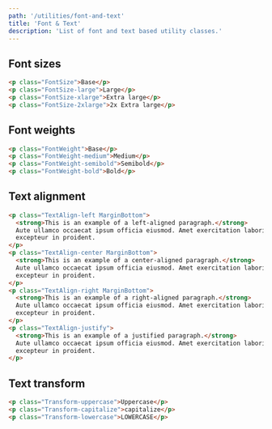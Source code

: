 ```yaml
---
path: '/utilities/font-and-text'
title: 'Font & Text'
description: 'List of font and text based utility classes.'
---
```


## Font sizes

```html preview=true
<p class="FontSize">Base</p>
<p class="FontSize-large">Large</p>
<p class="FontSize-xlarge">Extra large</p>
<p class="FontSize-2xlarge">2x Extra large</p>
```

## Font weights

```html preview=true
<p class="FontWeight">Base</p>
<p class="FontWeight-medium">Medium</p>
<p class="FontWeight-semibold">Semibold</p>
<p class="FontWeight-bold">Bold</p>
```

## Text alignment

```html preview=true
<p class="TextAlign-left MarginBottom">
  <strong>This is an example of a left-aligned paragraph.</strong>
  Aute ullamco occaecat ipsum officia eiusmod. Amet exercitation laboris aliquip proident et
  excepteur in proident.
</p>
<p class="TextAlign-center MarginBottom">
  <strong>This is an example of a center-aligned paragraph.</strong>
  Aute ullamco occaecat ipsum officia eiusmod. Amet exercitation laboris aliquip proident et
  excepteur in proident.
</p>
<p class="TextAlign-right MarginBottom">
  <strong>This is an example of a right-aligned paragraph.</strong>
  Aute ullamco occaecat ipsum officia eiusmod. Amet exercitation laboris aliquip proident et
  excepteur in proident.
</p>
<p class="TextAlign-justify">
  <strong>This is an example of a justified paragraph.</strong>
  Aute ullamco occaecat ipsum officia eiusmod. Amet exercitation laboris aliquip proident et
  excepteur in proident.
</p>
```

## Text transform

```html preview=true
<p class="Transform-uppercase">Uppercase</p>
<p class="Transform-capitalize">capitalize</p>
<p class="Transform-lowercase">LOWERCASE</p>
```
